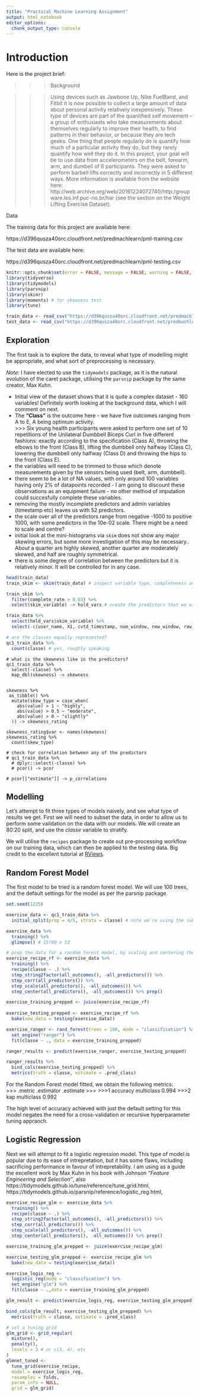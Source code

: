 ```yaml
---
title: "Practical Machine Learning Assignment"
output: html_notebook
editor_options: 
  chunk_output_type: console
---
```


# Introduction

Here is the project brief:

>>>Background

>>>Using devices such as Jawbone Up, Nike FuelBand, and Fitbit it is now possible to collect a large amount of data about personal activity relatively inexpensively. These type of devices are part of the quantified self movement – a group of enthusiasts who take measurements about themselves regularly to improve their health, to find patterns in their behavior, or because they are tech geeks. One thing that people regularly do is quantify how much of a particular activity they do, but they rarely quantify how well they do it. In this project, your goal will be to use data from accelerometers on the belt, forearm, arm, and dumbell of 6 participants. They were asked to perform barbell lifts correctly and incorrectly in 5 different ways. More information is available from the website here: http://web.archive.org/web/20161224072740/http:/groupware.les.inf.puc-rio.br/har (see the section on the Weight Lifting Exercise Dataset).

Data

The training data for this project are available here:

https://d396qusza40orc.cloudfront.net/predmachlearn/pml-training.csv

The test data are available here:

https://d396qusza40orc.cloudfront.net/predmachlearn/pml-testing.csv

```r
knitr::opts_chunk$set(error = FALSE, message = FALSE, warning = FALSE, echo = FALSE)
library(tidyverse)
library(tidymodels)
library(parsnip)
library(skimr)
library(moments) # for skewness test
library(tune)

train_data <- read_csv("https://d396qusza40orc.cloudfront.net/predmachlearn/pml-training.csv")
test_data <- read_csv("https://d396qusza40orc.cloudfront.net/predmachlearn/pml-testing.csv")
```

## Exploration

The first task is to explore the data, to reveal what type of modelling might be appropriate, and what sort of preprocessing is necessary. 

_Note:_ I have elected to use the `tidymodels` package, as it is the natural evolution of the caret package, utilising the `parsnip` package by the same creator, Max Kuhn.  

* Initial view of the dataset shows that it is quite a complex dataset - 160 variables! Definitely worth looking at the background data, which I will comment on next.  
* The __"Class"__ is the outcome here - we have five outcomes ranging from A to E, A being optimum activity.  
>>> Six young health participants were asked to perform one set of 10 repetitions of the Unilateral Dumbbell Biceps Curl in five different fashions: exactly according to the specification (Class A), throwing the elbows to the front (Class B), lifting the dumbbell only halfway (Class C), lowering the dumbbell only halfway (Class D) and throwing the hips to the front (Class E).  
* the variables will need to be trimmed to those which denote measurements given by the sensors being used (belt, arm, dumbbell).  
* there seem to be a lot of NA values, with only around 100 variables having only 2% of datapoints recorded - I am going to discount these observations as an equipment failure - no other method of imputation could succesfully complete these variables. 
* removing the mostly incomplete predictors and admin variables (timestamp etc) leaves us with 52 predictors.  
* the scale over all of the predictors range from negative -1000 to positive 1000, with some predictors in the 10e-02 scale. There might be a need to scale and centre?  
* initial look at the mini-histograms via `skim` does not show any major skewing errors, but some more investigation of this may be necessary.. About a quarter are highly skewed, another quarter are moderately skewed, and half are roughly symmetrical.  
* there is some degree of correlation between the predictors but it is relatively minor. It will be controlled for in any case.


```r
head(train_data)
train_skim <- skim(train_data) # inspect variable type, completeness and distribution

train_skim %>% 
  filter(complete_rate > 0.03) %>% 
  select(skim_variable) -> hold_vars # create the predictors that we will keep

train_data %>%
  select(hold_vars$skim_variable) %>% 
  select(-c(user_name, X1, cvtd_timestamp, num_window, new_window, raw_timestamp_part_1, raw_timestamp_part_2)) -> qc1_train_data

# are the classes equally represented?
qc1_train_data %>% 
  count(classe) # yes, roughly speaking
```

```expolre2
# what is the skewness like in the predictors?
qc1_train_data %>% 
  select(-classe) %>% 
  map_dbl(skewness) -> skewness


skewness %>% 
 as_tibble() %>% 
  mutate(skew_type = case_when(
    abs(value) > 1 ~ "highly",
    abs(value) > 0.5 ~ "moderate",
    abs(value) > 0 ~ "slightly"
  )) -> skewness_rating

skewness_rating$var <- names(skewness)
skewness_rating %>% 
  count(skew_type)

# check for correlation between any of the predictors
# qc1_train_data %>% 
  # dplyr::select(-classe) %>% 
  # pcor() -> pcor

# pcor[["estimate"]] -> p_correlations
```

## Modelling

Let's attempt to fit three types of models naively, and see what type of results we get. First we will need to subset the data, in order to allow us to perform some vaildation on the data with our models. We will create an 80:20 split, and use the _classe_ variable to stratify.

We will utilise the `recipes` package to create out pre-processing workflow on our training data, which can then be applied to the testing data. Big credit to the excellent tutorial at [RViews](https://rviews.rstudio.com/2019/06/19/a-gentle-intro-to-tidymodels/). 

## Random Forest Model

The first model to be tried is a random forest model. We will use 100 trees, and the default settings for the model as per the parsnip package.

```r
set.seed(1225)

exercise_data <- qc1_train_data %>% 
  initial_split(prop = 4/5, strata = classe) # note we're using the subset of 'good' predictors

exercise_data %>% 
  training() %>%
  glimpse() # 15700 x 53

# prep the data for a random forest model, by scaling and centering the predictors
exercise_recipe_rf <- exercise_data %>%
  training() %>% 
  recipe(classe ~ .) %>%
  step_string2factor(all_outcomes(), -all_predictors()) %>% 
  step_corr(all_predictors()) %>% 
  step_scale(all_predictors(), -all_outcomes()) %>% 
  step_center(all_predictors(), -all_outcomes()) %>% prep()

exercise_training_prepped <- juice(exercise_recipe_rf)  
  
exercise_testing_prepped <- exercise_recipe_rf %>% 
  bake(new_data = testing(exercise_data))

exercise_ranger <- rand_forest(trees = 100, mode = "classification") %>%
  set_engine("ranger") %>%
  fit(classe ~ ., data = exercise_training_prepped)

ranger_results <- predict(exercise_ranger, exercise_testing_prepped)

ranger_results %>% 
  bind_cols(exercise_testing_prepped) %>% 
  metrics(truth = classe, estimate = .pred_class)
```

For the Random Forest model fitted, we obtain the following metrics:  
>>>  .metric  .estimator .estimate
>>>  <chr>    <chr>          <dbl>
>>>1 accuracy multiclass     0.994
>>>2 kap      multiclass     0.992

The high level of accuracy achieved with just the default setting for this model negates the need for a cross-validation or recursive hyperparameter tuning appraoch.

## Logistic Regression

Next we will attempt to fit a logistic regression model. This type of model is popular due to its ease of intrepretation, but it has some flaws, including sacrificing performance in favour of intrepretability. I am using as a guide the excellent work by Max Kuhn in his book with Johnson _"Feature Engineering and Selection"_, also https://tidymodels.github.io/tune/reference/tune_grid.html, https://tidymodels.github.io/parsnip/reference/logistic_reg.html, 

```r

exercise_recipe_glm <- exercise_data %>%
  training() %>% 
  recipe(classe ~ .) %>%
  step_string2factor(all_outcomes(), -all_predictors()) %>%
  step_corr(all_predictors()) %>% 
  step_scale(all_predictors(), -all_outcomes()) %>% 
  step_center(all_predictors(), -all_outcomes()) %>% prep()

exercise_training_glm_prepped <- juice(exercise_recipe_glm)

exercise_testing_glm_prepped <- exercise_recipe_glm %>% 
  bake(new_data = testing(exercise_data))

exercise_logis_reg <- 
  logistic_reg(mode = "classification") %>% 
  set_engine("glm") %>% 
  fit(classe ~ .,data = exercise_training_glm_prepped)

glm_result <- predict(exercise_logis_reg, exercise_testing_glm_prepped)

bind_cols(glm_result, exercise_testing_glm_prepped) %>% 
  metrics(truth = classe, estimate = .pred_class)
```

```r
# set a tuning grid
glm_grid <- grid_regular(
  mixture(),
  penalty(),
  levels = 3 # or c(3, 4), etc
)
glmnet_tuned <- 
  tune_grid(exercise_recipe,
  model = exercise_logis_reg,
  resamples = folds,
  param_info = NULL,
  grid = glm_grid)

```






